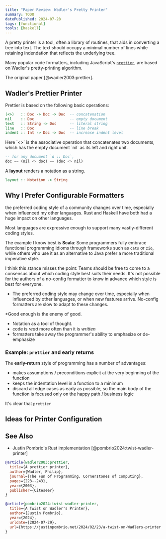 ```yaml
---
title: "Paper Review: Wadler's Pretty Printer"
summary: TODO
datePublished: 2024-07-28
tags: [functional]
tools: [haskell]
---
```


<ExactQuote>
A pretty printer is a tool, often a library of routines, that aids in converting a tree into text.  The text should occupy a minimal number of lines while retaining indendation that reflects the underlying tree.
</ExactQuote>

Many popular code formatters, including JavaScript's [`prettier`](https://prettier.io/docs/en/technical-details), are based on Wadler's pretty-printing algorithm.

The original paper [@wadler2003:prettier].

## Wadler's Prettier Printer

Prettier is based on the following basic operations:

```haskell
(<>)   :: Doc -> Doc -> Doc  -- concatenation
nil    :: Doc                -- empty document
text   :: String -> Doc      -- literal string
line   :: Doc                -- line break
indent :: Int -> Doc -> Doc  -- increase indent level
```

<ExactQuote>
Here `<>` is the associative operation that concatenates two documents, which has the empty document `nil` as its left and right unit.
</ExactQuote>

```haskell
-- for any document `d :: Doc`,
doc == (nil <> doc) == (doc <> nil)
```

A **layout** renders a notation as a string.

```haskell
layout :: Notation -> String
```

## Why I Prefer Configurable Formatters

the preferred coding style of a community changes over time, especially when influenced my other languages.  Rust and Haskell have both had a huge impact on other languages.

Most languages are expressive enough to support many vastly-different coding styles.

The example I know best is **Scala**:  Some programmers fully embrace functional programming idioms through frameworks such as `cats` or `zio`, while others who use it as an alternative to Java prefer a more traditional imperative style.

I think this stance misses the point:  Teams should be free to come to a consensus about which coding style best suits their needs.  It's not possible for the authors of a no-config formatter to know in advance which style is best for everyone.

* The preferred coding style may change over time, especially when influenced by other languages, or when new features arrive.  No-config formatters are slow to adapt to these changes.

*Good enough is the enemy of good. 
* Notation as a tool of thought.
* code is _read_ more often than it is _written_
* formatters take away the programmer's ability to emphasize or de-emphasize

### Example:  `prettier` and early returns

The **early-return** style of programming has a number of advantages:

* makes assumptions / preconditions explicit at the very beginning of the function
* keeps the indentation level in a function to a minimum
* discard all edge cases as early as possible, so the main body of the function is focused only on the happy path / business logic

It's clear that `prettier` 

## Ideas for Printer Configuration

## See Also

* Justin Pombrio's Rust implementation [@pombrio2024:twist-wadler-printer]

```bibtex
@article{wadler2003:prettier,
  title={A prettier printer},
  author={Wadler, Philip},
  journal={The Fun of Programming, Cornerstones of Computing},
  pages={223--243},
  year={2003},
  publisher={Citeseer}
}

@article{pombrio2024:twist-wadler-printer,
  title={A Twist on Wadler's Printer},
  author={Justin Pombrio},
  year={2024},
  urldate={2024-07-29},
  url={https://justinpombrio.net/2024/02/23/a-twist-on-Wadlers-printer.html}
}
```